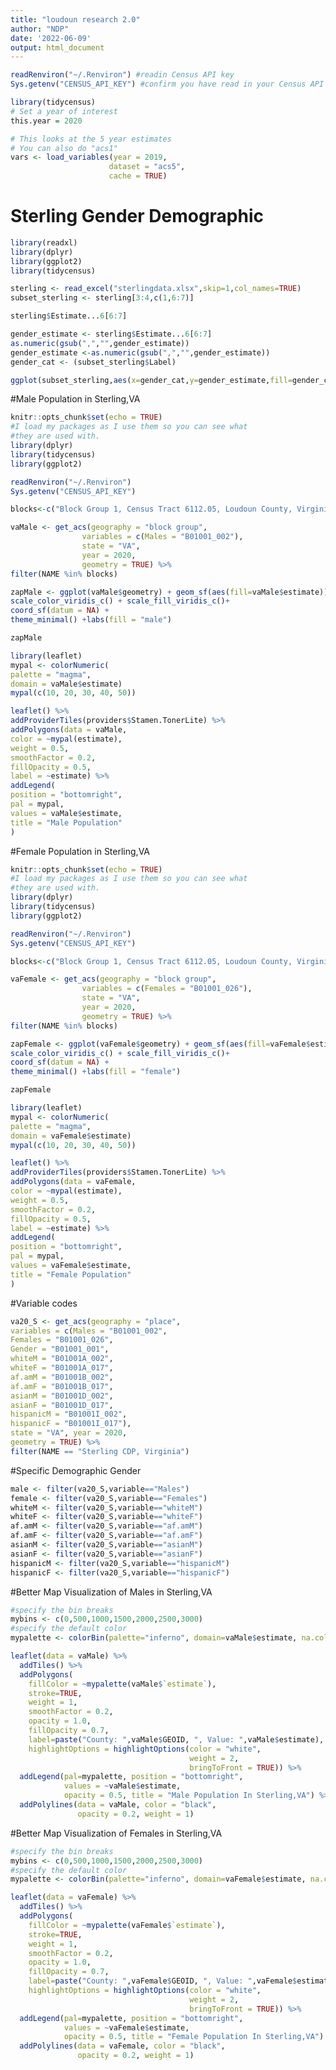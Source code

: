 ```yaml
---
title: "loudoun research 2.0"
author: "NDP"
date: '2022-06-09'
output: html_document
---
```


```r
readRenviron("~/.Renviron") #readin Census API key
Sys.getenv("CENSUS_API_KEY") #confirm you have read in your Census API key
```

```r
library(tidycensus)
# Set a year of interest
this.year = 2020

# This looks at the 5 year estimates
# You can also do "acs1"
vars <- load_variables(year = 2019,
                      dataset = "acs5",
                      cache = TRUE)
```

# Sterling Gender Demographic
```r
library(readxl)
library(dplyr)
library(ggplot2)
library(tidycensus)

sterling <- read_excel("sterlingdata.xlsx",skip=1,col_names=TRUE)
subset_sterling <- sterling[3:4,c(1,6:7)]

sterling$Estimate...6[6:7]

gender_estimate <- sterling$Estimate...6[6:7]
as.numeric(gsub(",","",gender_estimate))
gender_estimate <-as.numeric(gsub(",","",gender_estimate))
gender_cat <- (subset_sterling$Label)

ggplot(subset_sterling,aes(x=gender_cat,y=gender_estimate,fill=gender_cat))+geom_col()+theme(axis.text.x=element_text(face="bold"))+scale_x_discrete(limits=gender_cat)+labs(title="Gender Demographics of Sterling, VA",caption= "Source: ACS data 2016-2020",x="Age",y="Estimated Gender Population") 
```

#Male Population in Sterling,VA
```r
knitr::opts_chunk$set(echo = TRUE)
#I load my packages as I use them so you can see what 
#they are used with.
library(dplyr)
library(tidycensus)
library(ggplot2)

readRenviron("~/.Renviron")
Sys.getenv("CENSUS_API_KEY")

blocks<-c("Block Group 1, Census Tract 6112.05, Loudoun County, Virginia", "Block Group 2, Census Tract 6112.05, Loudoun County, Virginia", "Block Group 3, Census Tract 6112.05, Loudoun County, Virginia", "Block Group 2, Census Tract 6112.04, Loudoun County, Virginia", "Block Group 2, Census Tract 6115.02, Loudoun County, Virginia","Block Group 3, Census Tract 6115.02, Loudoun County, Virginia", "Block Group 1, Census Tract 6113, Loudoun County, Virginia","Block Group 2, Census Tract 6113, Loudoun County, Virginia","Block Group 3, Census Tract 6113, Loudoun County, Virginia", "Block Group 1, Census Tract 6114, Loudoun County, Virginia","Block Group 2, Census Tract 6114, Loudoun County, Virginia","Block Group 3, Census Tract 6114, Loudoun County, Virginia","Block Group 1, Census Tract 6117.01, Loudoun County, Virginia","Block Group 2, Census Tract 6117.01, Loudoun County, Virginia", "Block Group 1, Census Tract 6116.02, Loudoun County, Virginia","Block Group 2, Census Tract 6116.02, Loudoun County, Virginia","Block Group 1, Census Tract 6116.01, Loudoun County, Virginia","Block Group 2, Census Tract 6116.01, Loudoun County, Virginia")

vaMale <- get_acs(geography = "block group",
                variables = c(Males = "B01001_002"),
                state = "VA",
                year = 2020,
                geometry = TRUE) %>%
filter(NAME %in% blocks)

zapMale <- ggplot(vaMale$geometry) + geom_sf(aes(fill=vaMale$estimate)) +
scale_color_viridis_c() + scale_fill_viridis_c()+
coord_sf(datum = NA) +
theme_minimal() +labs(fill = "male")

zapMale

library(leaflet)
mypal <- colorNumeric(
palette = "magma",
domain = vaMale$estimate)
mypal(c(10, 20, 30, 40, 50))

leaflet() %>%
addProviderTiles(providers$Stamen.TonerLite) %>%
addPolygons(data = vaMale,
color = ~mypal(estimate),
weight = 0.5,
smoothFactor = 0.2,
fillOpacity = 0.5,
label = ~estimate) %>%
addLegend(
position = "bottomright",
pal = mypal,
values = vaMale$estimate,
title = "Male Population"
)
```

#Female Population in Sterling,VA
```r
knitr::opts_chunk$set(echo = TRUE)
#I load my packages as I use them so you can see what 
#they are used with.
library(dplyr)
library(tidycensus)
library(ggplot2)

readRenviron("~/.Renviron")
Sys.getenv("CENSUS_API_KEY")

blocks<-c("Block Group 1, Census Tract 6112.05, Loudoun County, Virginia", "Block Group 2, Census Tract 6112.05, Loudoun County, Virginia", "Block Group 3, Census Tract 6112.05, Loudoun County, Virginia", "Block Group 2, Census Tract 6112.04, Loudoun County, Virginia", "Block Group 2, Census Tract 6115.02, Loudoun County, Virginia","Block Group 3, Census Tract 6115.02, Loudoun County, Virginia", "Block Group 1, Census Tract 6113, Loudoun County, Virginia","Block Group 2, Census Tract 6113, Loudoun County, Virginia","Block Group 3, Census Tract 6113, Loudoun County, Virginia", "Block Group 1, Census Tract 6114, Loudoun County, Virginia","Block Group 2, Census Tract 6114, Loudoun County, Virginia","Block Group 3, Census Tract 6114, Loudoun County, Virginia","Block Group 1, Census Tract 6117.01, Loudoun County, Virginia","Block Group 2, Census Tract 6117.01, Loudoun County, Virginia", "Block Group 1, Census Tract 6116.02, Loudoun County, Virginia","Block Group 2, Census Tract 6116.02, Loudoun County, Virginia","Block Group 1, Census Tract 6116.01, Loudoun County, Virginia","Block Group 2, Census Tract 6116.01, Loudoun County, Virginia")

vaFemale <- get_acs(geography = "block group",
                variables = c(Females = "B01001_026"),
                state = "VA",
                year = 2020,
                geometry = TRUE) %>%
filter(NAME %in% blocks)

zapFemale <- ggplot(vaFemale$geometry) + geom_sf(aes(fill=vaFemale$estimate)) +
scale_color_viridis_c() + scale_fill_viridis_c()+
coord_sf(datum = NA) +
theme_minimal() +labs(fill = "female")

zapFemale

library(leaflet)
mypal <- colorNumeric(
palette = "magma",
domain = vaFemale$estimate)
mypal(c(10, 20, 30, 40, 50))

leaflet() %>%
addProviderTiles(providers$Stamen.TonerLite) %>%
addPolygons(data = vaFemale,
color = ~mypal(estimate),
weight = 0.5,
smoothFactor = 0.2,
fillOpacity = 0.5,
label = ~estimate) %>%
addLegend(
position = "bottomright",
pal = mypal,
values = vaFemale$estimate,
title = "Female Population"
)
```

#Variable codes
```r
va20_S <- get_acs(geography = "place",
variables = c(Males = "B01001_002",
Females = "B01001_026", 
Gender = "B01001_001",
whiteM = "B01001A_002",
whiteF = "B01001A_017",
af.amM = "B01001B_002",
af.amF = "B01001B_017",
asianM = "B01001D_002",
asianF = "B01001D_017",
hispanicM = "B01001I_002",
hispanicF = "B01001I_017"),
state = "VA", year = 2020,
geometry = TRUE) %>%
filter(NAME == "Sterling CDP, Virginia")
```

#Specific Demographic Gender
```r
male <- filter(va20_S,variable=="Males")
female <- filter(va20_S,variable=="Females")
whiteM <- filter(va20_S,variable=="whiteM")
whiteF <- filter(va20_S,variable=="whiteF")
af.amM <- filter(va20_S,variable=="af.amM")
af.amF <- filter(va20_S,variable=="af.amF")
asianM <- filter(va20_S,variable=="asianM")
asianF <- filter(va20_S,variable=="asianF")
hispanicM <- filter(va20_S,variable=="hispanicM")
hispanicF <- filter(va20_S,variable=="hispanicF")
```

#Better Map Visualization of Males in Sterling,VA
```r
#specify the bin breaks
mybins <- c(0,500,1000,1500,2000,2500,3000)
#specify the default color
mypalette <- colorBin(palette="inferno", domain=vaMale$estimate, na.color="transparent", bins=mybins)

leaflet(data = vaMale) %>%
  addTiles() %>%
  addPolygons(
    fillColor = ~mypalette(vaMale$`estimate`),
    stroke=TRUE,
    weight = 1,
    smoothFactor = 0.2,
    opacity = 1.0,
    fillOpacity = 0.7, 
    label=paste("County: ",vaMale$GEOID, ", Value: ",vaMale$estimate),
    highlightOptions = highlightOptions(color = "white",
                                        weight = 2,
                                        bringToFront = TRUE)) %>%
  addLegend(pal=mypalette, position = "bottomright",
            values = ~vaMale$estimate,
            opacity = 0.5, title = "Male Population In Sterling,VA") %>%
  addPolylines(data = vaMale, color = "black", 
               opacity = 0.2, weight = 1)

```

#Better Map Visualization of Females in Sterling,VA
```r
#specify the bin breaks
mybins <- c(0,500,1000,1500,2000,2500,3000)
#specify the default color
mypalette <- colorBin(palette="inferno", domain=vaFemale$estimate, na.color="transparent", bins=mybins)

leaflet(data = vaFemale) %>%
  addTiles() %>%
  addPolygons(
    fillColor = ~mypalette(vaFemale$`estimate`),
    stroke=TRUE,
    weight = 1,
    smoothFactor = 0.2,
    opacity = 1.0,
    fillOpacity = 0.7, 
    label=paste("County: ",vaFemale$GEOID, ", Value: ",vaFemale$estimate),
    highlightOptions = highlightOptions(color = "white",
                                        weight = 2,
                                        bringToFront = TRUE)) %>%
  addLegend(pal=mypalette, position = "bottomright",
            values = ~vaFemale$estimate,
            opacity = 0.5, title = "Female Population In Sterling,VA") %>%
  addPolylines(data = vaFemale, color = "black", 
               opacity = 0.2, weight = 1)

```






















